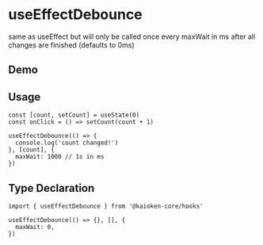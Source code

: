 
# useEffectDebounce
same as useEffect but will only be called once every maxWait in ms after all changes are finished (defaults to 0ms)

## Demo
<UseEffectDebounceExample />

## Usage
```tsx
const [count, setCount] = useState(0)
const onClick = () => setCount(count + 1)

useEffectDebounce(() => {
  console.log('count changed!')
}, [count], {
  maxWait: 1000 // 1s in ms
})
```

## Type Declaration
```tsx twoslash
import { useEffectDebounce } from '@kaioken-core/hooks'

useEffectDebounce(() => {}, [], {
  maxWait: 0,
})
```
